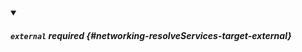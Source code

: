 


<details className="config-field" data-expandable="true" open>
<summary>

##### `external` <span className="config-field-required" data-required="false">required</span> <span className="config-field-type"></span> <span className="config-field-default"></span> <span className="config-field-enum"></span> {#networking-resolveServices-target-external}



</summary>

<PartialExternalreference />


</details>
